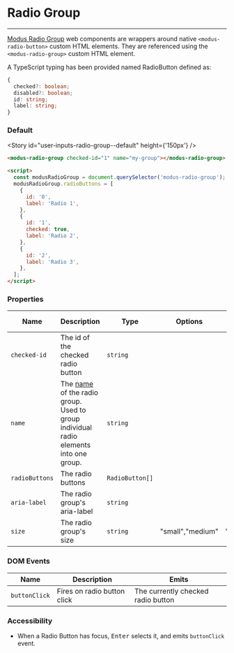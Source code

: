 
# Radio Group

---

[Modus Radio Group](https://modus.trimble.com/components/lists/) web components are wrappers around native `<modus-radio-button>` custom HTML elements. They are referenced using the `<modus-radio-group>` custom HTML element.

A TypeScript typing has been provided named RadioButton defined as:

```ts
{
  checked?: boolean;
  disabled?: boolean;
  id: string;
  label: string;
}
```

### Default

<Story id="user-inputs-radio-group--default" height={'150px'} />

```html
<modus-radio-group checked-id="1" name="my-group"></modus-radio-group>

<script>
  const modusRadioGroup = document.querySelector('modus-radio-group');
  modusRadioGroup.radioButtons = [
    {
      id: '0',
      label: 'Radio 1',
    },
    {
      id: '1',
      checked: true,
      label: 'Radio 2',
    },
    {
      id: '2',
      label: 'Radio 3',
    },
  ];
</script>
```

### Properties

| Name           | Description                                                                                                                                                                          | Type            | Options          | Default Value | Required |
| -------------- | ------------------------------------------------------------------------------------------------------------------------------------------------------------------------------------ | --------------- | ---------------- | ------------- | -------- |
| `checked-id`   | The id of the checked radio button                                                                                                                                                   | `string`        |                  |               | ✔       |
| `name`         | The [name](https://developer.mozilla.org/en-US/docs/Web/HTML/Element/input/radio#defining_a_radio_group) of the radio group. Used to group individual radio elements into one group. | `string`        |                  |               | ✔       |
| `radioButtons` | The radio buttons                                                                                                                                                                    | `RadioButton[]` |                  |               | ✔       |
| `aria-label`   | The radio group's aria-label                                                                                                                                                         | `string`        |                  |               |          |
| `size`         | The radio group's size                                                                                                                                                               | `string`        | "small","medium" | "medium"      |          |

### DOM Events

| Name          | Description                 | Emits                              |
| ------------- | --------------------------- | ---------------------------------- |
| `buttonClick` | Fires on radio button click | The currently checked radio button |

### Accessibility

- When a Radio Button has focus, <kbd>Enter</kbd> selects it, and emits `buttonClick` event.
